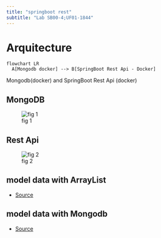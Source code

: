 ```yaml
---
title: "springboot rest"
subtitle: "Lab SB00-4;UF01-1844"
---
```



# Arquitecture

```mermaid
flowchart LR
  A[Mongodb docker] --> B[SpringBoot Rest Api - Docker]  
```

Mongodb(docker) and SpringBoot Rest Api (docker)

## MongoDB

![fig 1](../images/mongodb_docker.PNG)


## Rest Api

![fig 2](../images/docker_electrolinerareservation.PNG)



## model data with ArrayList

- [Source](https://github.com/rarmero/labscifolavioleta/tree/main/src/springbootRestApi){.external} 

## model data with Mongodb

- [Source](https://github.com/rarmero/labscifolavioleta/tree/main/src/springbootRestApiMongodb){.external} 